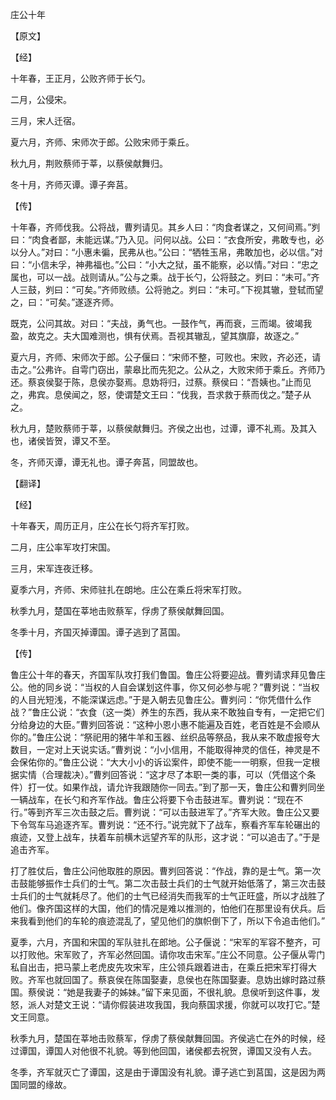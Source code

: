 

庄公十年

【原文】

【经】

十年春，王正月，公败齐师于长勺。

二月，公侵宋。

三月，宋人迁宿。

夏六月，齐师、宋师次于郎。公败宋师于乘丘。

秋九月，荆败蔡师于莘，以蔡侯献舞归。

冬十月，齐师灭谭。谭子奔莒。

【传】

十年春，齐师伐我。公将战，曹刿请见。其乡人曰：“肉食者谋之，又何间焉。”刿曰：“肉食者鄙，未能远谋。”乃入见。问何以战。公曰：“衣食所安，弗敢专也，必以分人。”对曰：“小惠未徧，民弗从也。”公曰：“牺牲玉帛，弗敢加也，必以信。”对曰：“小信未孚，神弗福也。”公曰：“小大之狱，虽不能察，必以情。”对曰：“忠之属也，可以一战。战则请从。”公与之乘。战于长勺，公将鼓之。刿曰：“未可。”齐人三鼓，刿曰：“可矣。”齐师败绩。公将驰之。刿曰：“未可。”下视其辙，登轼而望之，曰：“可矣。”遂逐齐师。

既克，公问其故。对曰：“夫战，勇气也。一鼓作气，再而衰，三而竭。彼竭我盈，故克之。夫大国难测也，惧有伏焉。吾视其辙乱，望其旗靡，故逐之。”

夏六月，齐师、宋师次于郎。公子偃曰：“宋师不整，可败也。宋败，齐必还，请击之。”公弗许。自雩门窃出，蒙皋比而先犯之。公从之，大败宋师于乘丘。齐师乃还。蔡哀侯娶于陈，息侯亦娶焉。息妫将归，过蔡。蔡侯曰：“吾姨也。”止而见之，弗宾。息侯闻之，怒，使谓楚文王曰：“伐我，吾求救于蔡而伐之。”楚子从之。

秋九月，楚败蔡师于莘，以蔡侯献舞归。齐侯之出也，过谭，谭不礼焉。及其入也，诸侯皆贺，谭又不至。

冬，齐师灭谭，谭无礼也。谭子奔莒，同盟故也。

【翻译】

【经】

十年春天，周历正月，庄公在长勺将齐军打败。

二月，庄公率军攻打宋国。

三月，宋军连夜迁移。

夏季六月，齐师、宋师驻扎在朗地。庄公在乘丘将宋军打败。

秋季九月，楚国在莘地击败蔡军，俘虏了蔡侯献舞回国。

冬季十月，齐国灭掉谭国。谭子逃到了莒国。

【传】

鲁庄公十年的春天，齐国军队攻打我们鲁国。鲁庄公将要迎战。曹刿请求拜见鲁庄公。他的同乡说：“当权的人自会谋划这件事，你又何必参与呢？”曹刿说：“当权的人目光短浅，不能深谋远虑。”于是入朝去见鲁庄公。曹刿问：“你凭借什么作战？”鲁庄公说：“衣食（这一类）养生的东西，我从来不敢独自专有，一定把它们分给身边的大臣。”曹刿回答说：“这种小恩小惠不能遍及百姓，老百姓是不会顺从你的。”鲁庄公说：“祭祀用的猪牛羊和玉器、丝织品等祭品，我从来不敢虚报夸大数目，一定对上天说实话。”曹刿说：“小小信用，不能取得神灵的信任，神灵是不会保佑你的。”鲁庄公说：“大大小小的诉讼案件，即使不能一一明察，但我一定根据实情（合理裁决）。”曹刿回答说：“这才尽了本职一类的事，可以（凭借这个条件）打一仗。如果作战，请允许我跟随你一同去。”到了那一天，鲁庄公和曹刿同坐一辆战车，在长勺和齐军作战。鲁庄公将要下令击鼓进军。曹刿说：“现在不行。”等到齐军三次击鼓之后。曹刿说：“可以击鼓进军了。”齐军大败。鲁庄公又要下令驾车马追逐齐军。曹刿说：“还不行。”说完就下了战车，察看齐军车轮碾出的痕迹，又登上战车，扶着车前横木远望齐军的队形，这才说：“可以追击了。”于是追击齐军。

打了胜仗后，鲁庄公问他取胜的原因。曹刿回答说：“作战，靠的是士气。第一次击鼓能够振作士兵们的士气。第二次击鼓士兵们的士气就开始低落了，第三次击鼓士兵们的士气就耗尽了。他们的士气已经消失而我军的士气正旺盛，所以才战胜了他们。像齐国这样的大国，他们的情况是难以推测的，怕他们在那里设有伏兵。后来我看到他们的车轮的痕迹混乱了，望见他们的旗帜倒下了，所以下令追击他们。”

夏季，六月，齐国和宋国的军队驻扎在郎地。公子偃说：“宋军的军容不整齐，可以打败他。宋军败了，齐军必然回国。请你攻击宋军。”庄公不同意。公子偃从雩门私自出击，把马蒙上老虎皮先攻宋军，庄公领兵跟着进击，在乘丘把宋军打得大败。齐军也就回国了。蔡哀侯在陈国娶妻，息侯也在陈国娶妻。息妫出嫁时路过蔡国。蔡侯说：“她是我妻子的姊妹。”留下来见面，不很礼貌。息侯听到这件事，发怒，派人对楚文王说：“请你假装进攻我国，我向蔡国求援，你就可以攻打它。”楚文王同意。

秋季九月，楚国在莘地击败蔡军，俘虏了蔡侯献舞回国。齐侯逃亡在外的时候，经过谭国，谭国人对他很不礼貌。等到他回国，诸侯都去祝贺，谭国又没有人去。

冬季，齐军就灭亡了谭国，这是由于谭国没有礼貌。谭子逃亡到莒国，这是因为两国同盟的缘故。

